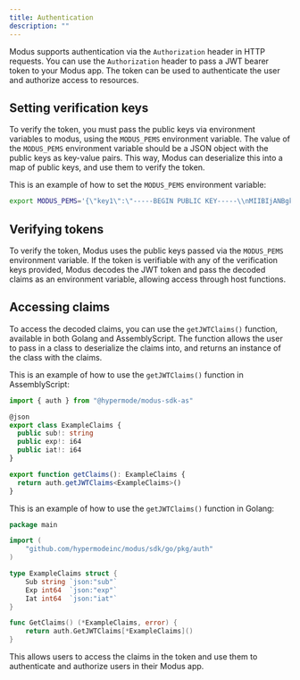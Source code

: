 ```yaml
---
title: Authentication
description: ""
---
```


Modus supports authentication via the `Authorization` header in HTTP requests. You can use the
`Authorization` header to pass a JWT bearer token to your Modus app. The token can be used to
authenticate the user and authorize access to resources.

## Setting verification keys

To verify the token, you must pass the public keys via environment variables to modus, using the
`MODUS_PEMS` environment variable. The value of the `MODUS_PEMS` environment variable should be a
JSON object with the public keys as key-value pairs. This way, Modus can deserialize this into a map
of public keys, and use them to verify the token.

This is an example of how to set the `MODUS_PEMS` environment variable:

```bash
export MODUS_PEMS='{\"key1\":\"-----BEGIN PUBLIC KEY-----\\nMIIBIjANBgkqhkiG9w0BAQEFAAOCAQ8AMIIBCgKCAQEAwJ9z1z1z1z1z1z\\n-----END PUBLIC KEY-----\"}'
```

## Verifying tokens

To verify the token, Modus uses the public keys passed via the `MODUS_PEMS` environment variable. If
the token is verifiable with any of the verification keys provided, Modus decodes the JWT token and
pass the decoded claims as an environment variable, allowing access through host functions.

## Accessing claims

To access the decoded claims, you can use the `getJWTClaims()` function, available in both Golang
and AssemblyScript. The function allows the user to pass in a class to deserialize the claims into,
and returns an instance of the class with the claims.

This is an example of how to use the `getJWTClaims()` function in AssemblyScript:

```ts AssemblyScript
import { auth } from "@hypermode/modus-sdk-as"

@json
export class ExampleClaims {
  public sub!: string
  public exp!: i64
  public iat!: i64
}

export function getClaims(): ExampleClaims {
  return auth.getJWTClaims<ExampleClaims>()
}
```

This is an example of how to use the `getJWTClaims()` function in Golang:

```go
package main

import (
	"github.com/hypermodeinc/modus/sdk/go/pkg/auth"
)

type ExampleClaims struct {
    Sub string `json:"sub"`
    Exp int64  `json:"exp"`
    Iat int64  `json:"iat"`
}

func GetClaims() (*ExampleClaims, error) {
	return auth.GetJWTClaims[*ExampleClaims]()
}

```

This allows users to access the claims in the token and use them to authenticate and authorize users
in their Modus app.

